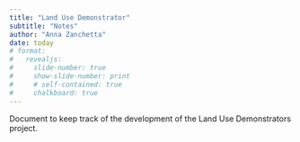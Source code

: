 ```yaml
---
title: "Land Use Demonstrator"
subtitle: "Notes"
author: "Anna Zanchetta"
date: today
# format:
#   revealjs:
#     slide-number: true
#     show-slide-number: print
#     # self-contained: true
#     chalkboard: true
---
```


Document to keep track of the development of the Land Use Demonstrators project.